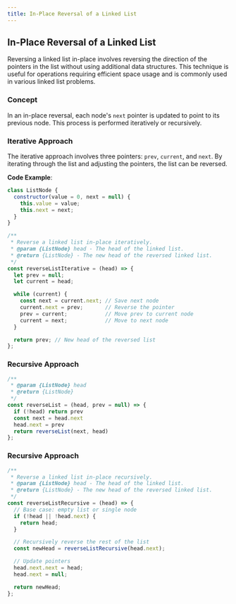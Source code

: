 ```yaml
---
title: In-Place Reversal of a Linked List
---
```


## In-Place Reversal of a Linked List

Reversing a linked list in-place involves reversing the direction of the pointers in the list without using additional data structures. This technique is useful for operations requiring efficient space usage and is commonly used in various linked list problems.

### Concept

In an in-place reversal, each node's `next` pointer is updated to point to its previous node. This process is performed iteratively or recursively.

### Iterative Approach

The iterative approach involves three pointers: `prev`, `current`, and `next`. By iterating through the list and adjusting the pointers, the list can be reversed.

**Code Example**:

```javascript
class ListNode {
  constructor(value = 0, next = null) {
    this.value = value;
    this.next = next;
  }
}

/**
 * Reverse a linked list in-place iteratively.
 * @param {ListNode} head - The head of the linked list.
 * @return {ListNode} - The new head of the reversed linked list.
 */
const reverseListIterative = (head) => {
  let prev = null;
  let current = head;

  while (current) {
    const next = current.next; // Save next node
    current.next = prev;       // Reverse the pointer
    prev = current;            // Move prev to current node
    current = next;            // Move to next node
  }

  return prev; // New head of the reversed list
};
```

### Recursive Approach
```JavaScript
/**
 * @param {ListNode} head
 * @return {ListNode}
 */
const reverseList = (head, prev = null) => {
  if (!head) return prev
  const next = head.next
  head.next = prev
  return reverseList(next, head)
};
```

### Recursive Approach

```JavaScript
/**
 * Reverse a linked list in-place recursively.
 * @param {ListNode} head - The head of the linked list.
 * @return {ListNode} - The new head of the reversed linked list.
 */
const reverseListRecursive = (head) => {
  // Base case: empty list or single node
  if (!head || !head.next) {
    return head;
  }

  // Recursively reverse the rest of the list
  const newHead = reverseListRecursive(head.next);

  // Update pointers
  head.next.next = head;
  head.next = null;

  return newHead;
};
```